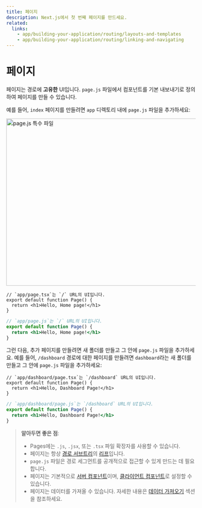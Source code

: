 ```yaml
---
title: 페이지
description: Next.js에서 첫 번째 페이지를 만드세요.
related:
  links:
    - app/building-your-application/routing/layouts-and-templates
    - app/building-your-application/routing/linking-and-navigating
---
```


# 페이지

페이지는 경로에 **고유한** UI입니다. `page.js` 파일에서 컴포넌트를 기본 내보내기로 정의하여 페이지를 만들 수 있습니다.

예를 들어, `index` 페이지를 만들려면 `app` 디렉토리 내에 `page.js` 파일을 추가하세요:

<Image
  alt="page.js 특수 파일"
  srcLight="/docs/light/page-special-file.png"
  srcDark="/docs/dark/page-special-file.png"
  width="1600"
  height="444"
/>

```tsx filename="app/page.tsx" switcher
// `app/page.tsx`는 `/` URL의 UI입니다.
export default function Page() {
  return <h1>Hello, Home page!</h1>
}
```

```jsx filename="app/page.js" switcher
// `app/page.js`는 `/` URL의 UI입니다.
export default function Page() {
  return <h1>Hello, Home page!</h1>
}
```

그런 다음, 추가 페이지를 만들려면 새 폴더를 만들고 그 안에 `page.js` 파일을 추가하세요. 예를 들어, `/dashboard` 경로에 대한 페이지를 만들려면 `dashboard`라는 새 폴더를 만들고 그 안에 `page.js` 파일을 추가하세요:

```tsx filename="app/dashboard/page.tsx" switcher
// `app/dashboard/page.tsx`는 `/dashboard` URL의 UI입니다.
export default function Page() {
  return <h1>Hello, Dashboard Page!</h1>
}
```

```jsx filename="app/dashboard/page.js" switcher
// `app/dashboard/page.js`는 `/dashboard` URL의 UI입니다.
export default function Page() {
  return <h1>Hello, Dashboard Page!</h1>
}
```

> **알아두면 좋은 점**:
>
> - Pages에는 `.js`, `.jsx`, 또는 `.tsx` 파일 확장자를 사용할 수 있습니다.
> - 페이지는 항상 [경로 서브트리](/docs/app/building-your-application/routing#terminology)의 [리프](/docs/app/building-your-application/routing#terminology)입니다.
> - `page.js` 파일은 경로 세그먼트를 공개적으로 접근할 수 있게 만드는 데 필요합니다.
> - 페이지는 기본적으로 [서버 컴포넌트](/docs/app/building-your-application/rendering/server-components)이며, [클라이언트 컴포넌트](/docs/app/building-your-application/rendering/client-components)로 설정할 수 있습니다.
> - 페이지는 데이터를 가져올 수 있습니다. 자세한 내용은 [데이터 가져오기](/docs/app/building-your-application/data-fetching) 섹션을 참조하세요.
